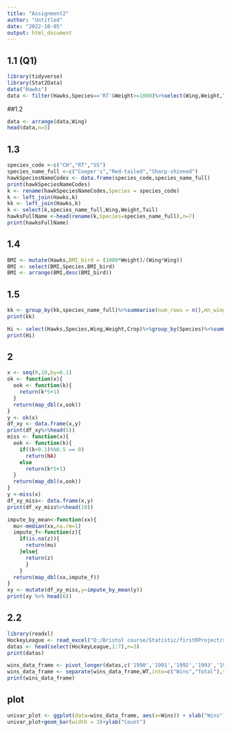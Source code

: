 ```yaml
---
title: "Assignment2"
author: "Untitled"
date: "2022-10-05"
output: html_document
---
```

## 1.1 (Q1)
```r
library(tidyverse)
library(Stat2Data)
data("Hawks")
data <- filter(Hawks,Species=='RT'&Weight>=1000)%>%select(Wing,Weight,Tail)
```
##1.2
```r
data <- arrange(data,Wing)
head(data,n=5)
```
## 1.3
```r
species_code <-c("CH","RT","SS")
species_name_full <-c("Cooper's","Red-tailed","Sharp-shinned")
hawkSpeciesNameCodes <- data.frame(species_code,species_name_full)
print(hawkSpeciesNameCodes)
k <- rename(hawkSpeciesNameCodes,Species = species_code)
k <- left_join(Hawks,k)
kk <- left_join(Hawks,k)
k <- select(k,species_name_full,Wing,Weight,Tail)
hawksFullName <-head(rename(k,Species=species_name_full),n=7)
print(hawksFullName)
```
## 1.4
```r
BMI <- mutate(Hawks,BMI_bird = (1000*Weight)/(Wing*Wing))
BMI <- select(BMI,Species,BMI_bird)
BMI <- arrange(BMI,desc(BMI_bird))
```
## 1.5
```r
kk <- group_by(kk,species_name_full)%>%summarise(num_rows = n(),mn_wing=mean(Wing),md_wing=median(Wing),t_mn_wing=mean(Wing)-0.1,b_wt_ratio=max(Wing/Tail))
print(kk)

Hi <- select(Hawks,Species,Wing,Weight,Crop)%>%group_by(Species)%>%summarise(across(everything(),~sum(is.na(.x))))
print(Hi)
```
## 2
```r
x <- seq(0,10,by=0.1)
ok <- function(x){
  ook <- function(k){
    return(k*5+1)
  }
  return(map_dbl(x,ook))
}
y <- ok(x)
df_xy <- data.frame(x,y)
print(df_xy%>%head(5))
miss <- function(x){
  ook <- function(k){
    if((k+0.1)%%0.5 == 0)
      return(NA)
    else
      return(k*5+1)
  }
  return(map_dbl(x,ook))
}
y <-miss(x)
df_xy_miss<- data.frame(x,y)
print(df_xy_miss%>%head(10))

impute_by_mean<-function(xx){
  mu<-median(xx,na.rm=1)
  impute_f<-function(z){
    if(is.na(z)){
      return(mu) 
    }else{
      return(z)
      }
    }
  return(map_dbl(xx,impute_f))
}
xy <- mutate(df_xy_miss,y=impute_by_mean(y))
print(xy %>% head(6))
```
## 2.2
```r
library(readxl)
HockeyLeague <- read_excel("D:/Bristol course/Statistic/firstRProject/second project/HockeyLeague.xlsx")
datas <- head(select(HockeyLeague,1:7),n=3)
print(datas)

wins_data_frame <- pivot_longer(datas,c('1990','1991','1992','1993','1994','1995'),names_to = 'Year',values_to='WT')
wins_data_frame <- separate(wins_data_frame,WT,into=c("Wins","Total"),sep = " of ")
print(wins_data_frame)

```
## plot
```r
univar_plot <- ggplot(data=wins_data_frame, aes(x=Wins)) + xlab("Wins")
univar_plot+geom_bar(width = 3)+ylab("Count")

```